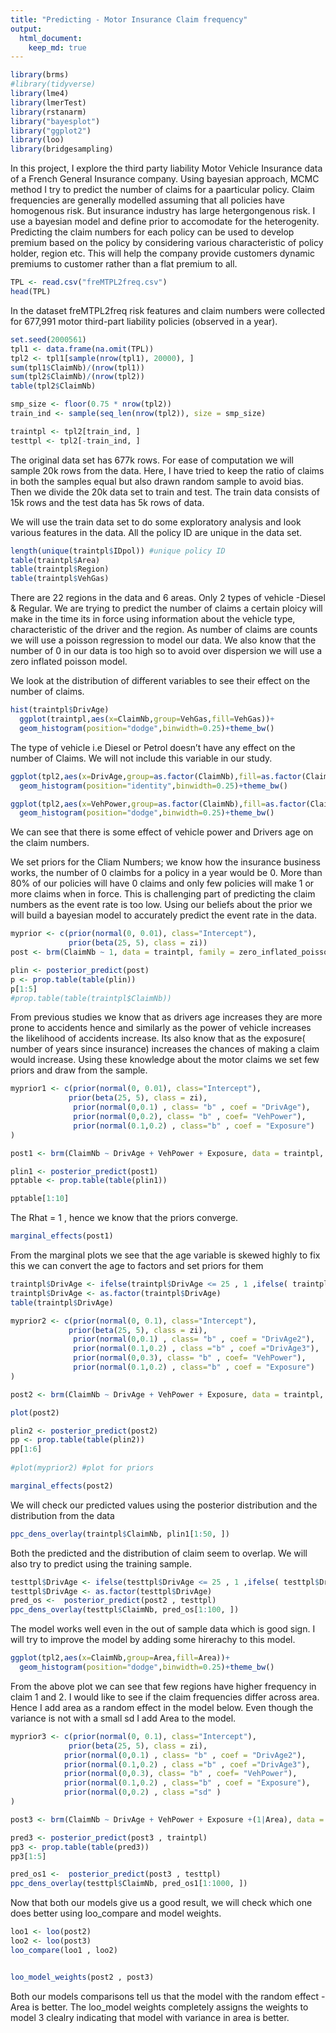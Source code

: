 ```yaml
---
title: "Predicting - Motor Insurance Claim frequency"
output: 
  html_document:
    keep_md: true
---
```


```r
library(brms)
#library(tidyverse)
library(lme4)
library(lmerTest)
library(rstanarm)
library("bayesplot")
library("ggplot2")
library(loo)
library(bridgesampling)
```

In this project, I explore the third party liability Motor Vehicle Insurance data of a French General Insurance company. Using bayesian approach,  MCMC method I try to predict the number of claims for a paarticular policy. Claim frequencies are generally modelled assuming that all policies have homogenous risk. But insurance industry has large hetergongenous risk. I use a bayesian model and define prior to accomodate for the heterogenity. Predicting the claim numbers for each policy can be used to develop premium based on the policy by considering various characteristic of policy holder, region etc. This will help the company provide customers dynamic premiums to customer rather than a flat premium to all. 


```r
TPL <- read.csv("freMTPL2freq.csv")
head(TPL)
```
In the dataset freMTPL2freq risk features and claim numbers were collected for 677,991 motor third-part liability policies (observed in a year). 

```r
set.seed(2000561)
tpl1 <- data.frame(na.omit(TPL))
tpl2 <- tpl1[sample(nrow(tpl1), 20000), ]
sum(tpl1$ClaimNb)/(nrow(tpl1))
sum(tpl2$ClaimNb)/(nrow(tpl2))
table(tpl2$ClaimNb)
```

```r
smp_size <- floor(0.75 * nrow(tpl2))
train_ind <- sample(seq_len(nrow(tpl2)), size = smp_size)

traintpl <- tpl2[train_ind, ]
testtpl <- tpl2[-train_ind, ]

```


The original data set has 677k rows. For ease of computation we will sample 20k rows from the data. Here, I have tried to keep the ratio of claims in both the samples equal but also drawn random sample to avoid bias. Then we divide the 20k data set to train and test. The train data consists of 15k rows and the test data has 5k rows of data.  

We will use the train data set to do some exploratory analysis and look various features in the data. All the policy ID are unique in the data set.

```r
length(unique(traintpl$IDpol)) #unique policy ID
table(traintpl$Area)
table(traintpl$Region)
table(traintpl$VehGas)
```

There are 22 regions in the data and 6 areas. Only 2 types of vehicle -Diesel & Regular. We are trying to predict the number of claims a certain ploicy will make in the time its in force using information about the vehicle type, characteristic of the driver and the region. As number of claims are counts we will use a poisson regression to model our data. We also know that the number of 0 in our data is too high so to avoid over dispersion we will use a zero inflated poisson model.

We look at the distribution of different variables to see their effect on the number of claims.
```r
hist(traintpl$DrivAge)
  ggplot(traintpl,aes(x=ClaimNb,group=VehGas,fill=VehGas))+
  geom_histogram(position="dodge",binwidth=0.25)+theme_bw()
```
The type of vehicle i.e Diesel or Petrol doesn't have any effect on the number of Claims. We will not include this variable in our study.

```r
ggplot(tpl2,aes(x=DrivAge,group=as.factor(ClaimNb),fill=as.factor(ClaimNb)))+
  geom_histogram(position="identity",binwidth=0.25)+theme_bw()

ggplot(tpl2,aes(x=VehPower,group=as.factor(ClaimNb),fill=as.factor(ClaimNb)))+
  geom_histogram(position="dodge",binwidth=0.25)+theme_bw()

```
We can see that there is some effect of vehicle power and Drivers age on the claim numbers.

We set priors for the Cliam Numbers; we know how the insurance business works, the number of 0 claimbs for a policy in a year would be 0. More than 80% of our policies will have 0 claims and only few policies will make 1 or more claims when in force. This is challenging part of predicting the claim numbers as the event rate is too low. Using our beliefs about the prior we will build a bayesian model to accurately predict the event rate in the data.

```r
myprior <- c(prior(normal(0, 0.01), class="Intercept"),
             prior(beta(25, 5), class = zi))
post <- brm(ClaimNb ~ 1, data = traintpl, family = zero_inflated_poisson, sample_prior = "only" , prior = myprior )

plin <- posterior_predict(post)
p <- prop.table(table(plin))
p[1:5]
#prop.table(table(traintpl$ClaimNb))
```


From  previous studies we know that as drivers age increases they are more prone to accidents hence and similarly as the power of vehicle increases the likelihood of accidents increase. Its also know that as the exposure( number of years since insurance) increases the chances of making a claim would increase. Using these knowledge about the motor claims we set few priors and draw from the sample.
```r
myprior1 <- c(prior(normal(0, 0.01), class="Intercept"),
             prior(beta(25, 5), class = zi),
              prior(normal(0,0.1) , class= "b" , coef = "DrivAge"),
              prior(normal(0,0.2), class= "b" , coef= "VehPower"),
              prior(normal(0.1,0.2) , class="b" , coef = "Exposure")
)

post1 <- brm(ClaimNb ~ DrivAge + VehPower + Exposure, data = traintpl, family = zero_inflated_poisson , prior = myprior1, control = list(adapt_delta = 0.9))
```


```r

plin1 <- posterior_predict(post1)
pptable <- prop.table(table(plin1))

pptable[1:10]
```


The Rhat = 1 , hence we know that the priors converge.

```r
marginal_effects(post1)
```


From the marginal plots we see that the age variable is skewed highly to fix this we can convert the age to factors and set priors for them

```r
traintpl$DrivAge <- ifelse(traintpl$DrivAge <= 25 , 1 ,ifelse( traintpl$DrivAge > 25 & traintpl$DrivAge <= 65 ,2 , 3))
traintpl$DrivAge <- as.factor(traintpl$DrivAge)
table(traintpl$DrivAge)
```

```r
myprior2 <- c(prior(normal(0, 0.1), class="Intercept"),
             prior(beta(25, 5), class = zi),
              prior(normal(0,0.1) , class= "b" , coef = "DrivAge2"),
              prior(normal(0.1,0.2) , class ="b" , coef ="DrivAge3"),
              prior(normal(0,0.3), class= "b" , coef= "VehPower"),
              prior(normal(0.1,0.2) , class="b" , coef = "Exposure")
)

post2 <- brm(ClaimNb ~ DrivAge + VehPower + Exposure, data = traintpl, family = zero_inflated_poisson , prior = myprior2  , control = list(adapt_delta = 0.9))
```


```r
plot(post2)

plin2 <- posterior_predict(post2)
pp <- prop.table(table(plin2))
pp[1:6]
 
#plot(myprior2) #plot for priors

marginal_effects(post2)
```

We will check our predicted values using the posterior distribution and the distribution from the data

```r
ppc_dens_overlay(traintpl$ClaimNb, plin1[1:50, ])
```


Both the predicted and the distribution of claim seem to overlap. We will also try to predict using the training sample.


```r
testtpl$DrivAge <- ifelse(testtpl$DrivAge <= 25 , 1 ,ifelse( testtpl$DrivAge > 25 & testtpl$DrivAge <= 65 ,2 , 3))
testtpl$DrivAge <- as.factor(testtpl$DrivAge)
pred_os <-  posterior_predict(post2 , testtpl)
ppc_dens_overlay(testtpl$ClaimNb, pred_os[1:100, ])
```

The model works well even in the out of sample data which is good sign. I will try to improve the model by adding some hirerachy to this model.

```r
ggplot(tpl2,aes(x=ClaimNb,group=Area,fill=Area))+
  geom_histogram(position="dodge",binwidth=0.25)+theme_bw()
```

From the above plot we can see that few regions have higher frequency in claim 1 and 2. I would like to see if the claim frequencies differ across area. Hence I add area as a random effect in the model below. Even though the variance is not with a small sd I add Area to the model.


```r
myprior3 <- c(prior(normal(0, 0.1), class="Intercept"),
             prior(beta(25, 5), class = zi),
            prior(normal(0,0.1) , class= "b" , coef = "DrivAge2"),
            prior(normal(0.1,0.2) , class ="b" , coef ="DrivAge3"),
            prior(normal(0,0.3), class= "b" , coef= "VehPower"),
            prior(normal(0.1,0.2) , class="b" , coef = "Exposure"),
            prior(normal(0,0.2) , class ="sd" )
)

post3 <- brm(ClaimNb ~ DrivAge + VehPower + Exposure +(1|Area), data = traintpl, family = zero_inflated_poisson , prior = myprior3 , control = list(adapt_delta = 0.9))
```


```r
pred3 <- posterior_predict(post3 , traintpl)
pp3 <- prop.table(table(pred3))
pp3[1:5]

```

```r
pred_os1 <-  posterior_predict(post3 , testtpl)
ppc_dens_overlay(testtpl$ClaimNb, pred_os1[1:1000, ])

```


Now that both our models give us a good result, we will check which one does better using loo_compare and model weights.

```r
loo1 <- loo(post2)
loo2 <- loo(post3)
loo_compare(loo1 , loo2)
```

```python

```

```r
loo_model_weights(post2 , post3)
```

Both our models comparisons tell us that the model with the random effect - Area is better. The loo_model weights completely assigns the weights to model 3 clealry indicating that model with variance in area is better.
